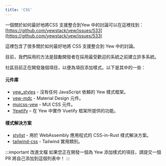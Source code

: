 ```yaml
---
title: 'CSS'
---
```


一個關於如何最好地將CSS 支援整合到Yew 中的討論可以在這裡找到：[https://github.com/yewstack/yew/issues/533](https://github.com/yewstack/yew/issues/533)

這裡包含了很多關於如何最好地將 CSS 支援整合到 Yew 中的討論。

目前，我們採用的方法是鼓勵開發者在採用最受歡迎的系統之前建立許多系統。

社區目前正在開發幾個項目，以便為項目添加樣式。以下是其中的一些：

#### 元件庫

-   [yew_styles](https://github.com/spielrs/yew_styles) - 沒有任何 JavaScript 依賴的 Yew 樣式框架。
-   [yew-mdc](https://github.com/Follpvosten/yew-mdc) - Material Design 元件。
-   [muicss-yew](https://github.com/AlephAlpha/muicss-yew) - MUI CSS 元件。
-   [Yewtify](https://github.com/yewstack/yewtify) – 在 Yew 中實作 Vuetify 框架所提供的功能。

#### 樣式解決方案

-   [stylist](https://github.com/futursolo/stylist-rs) - 用於 WebAssembly 應用程式的 CSS-in-Rust 樣式解決方案。
-   [tailwind-css](https://github.com/thedodd/trunk/tree/master/examples/yew-tailwindcss) - Tailwind 實用類別。

:::important 改進文檔
如果您正在開發一個為 Yew 添加樣式的項目，請提交一個 PR 將自己添加到這個列表中！
:::
